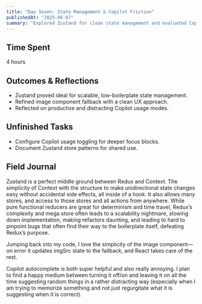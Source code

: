 ```yaml
---
title: "Day Seven: State Management & Copilot Friction"
publishedAt: "2025-06-07"
summary: "Explored Zustand for clean state management and evaluated Copilot's role in supporting vs. obstructing deep development work."
---
```


## Time Spent
4 hours

## Outcomes & Reflections
- Zustand proved ideal for scalable, low-boilerplate state management.
- Refined image component fallback with a clean UX approach.
- Reflected on productive and distracting Copilot usage modes.

## Unfinished Tasks
- Configure Copilot usage toggling for deeper focus blocks.
- Document Zustand store patterns for shared use.

## Field Journal

Zustand is a perfect middle ground between Redux and Context. The simplicity of Context with the structure to make unidirectional state changes easy without accidental side effects, all inside of a hook. It also allows many stores, and access to those stores and all actions from anywhere. While pure functional reducers are great for determinism and time travel, Redux’s complexity and mega store often leads to a scalability nightmare, slowing down implementation, making refactors daunting, and leading to hard to pinpoint bugs that often find their way to the boilerplate itself, defeating Redux’s purpose. 

Jumping back into my code, I love the simplicity of the image component—on error it updates imgSrc state to the fallback, and React takes care of the rest. 

Copilot autocomplete is both super helpful and also really annoying. I plan to find a happy medium between turning it off/on and leaving it on all the time suggesting random things in a rather distracting way (especially when I am trying to memorize something and not just regurgitate what it is suggesting when it is correct).
